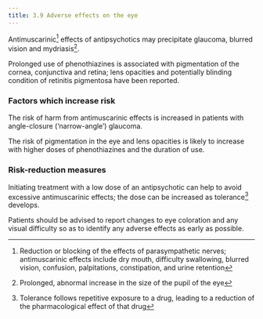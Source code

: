```yaml
---
title: 3.9 Adverse effects on the eye
---
```



Antimuscarinic[^1] effects of antipsychotics may precipitate glaucoma, blurred vision and mydriasis[^2].

Prolonged use of phenothiazines is associated with pigmentation of the cornea, conjunctiva and retina; lens opacities and potentially blinding condition of retinitis pigmentosa have been reported.

### Factors which increase risk

The risk of harm from antimuscarinic effects is increased in patients with angle-closure (‘narrow-angle’) glaucoma.

The risk of pigmentation in the eye and lens opacities is likely to increase with higher doses of phenothiazines and the duration of use.

### Risk-reduction measures

Initiating treatment with a low dose of an antipsychotic can help to avoid excessive antimuscarinic effects; the dose can be increased as tolerance[^3] develops.

Patients should be advised to report changes to eye coloration and any visual difficulty so as to identify any adverse effects as early as possible.



[^1]: Reduction or blocking of the effects of parasympathetic nerves; antimuscarinic effects include dry mouth, difficulty swallowing, blurred vision, confusion, palpitations, constipation, and urine retention


[^2]: Prolonged, abnormal increase in the size of the pupil of the eye


[^3]: Tolerance follows repetitive exposure to a drug, leading to a reduction of the pharmacological effect of that drug
